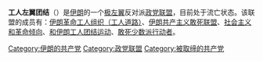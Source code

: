 {{unreferenced|time=2015-10-05T05:17:44+00:00}}
'''工人左翼团结'''（{{lang-fa|اتحاد چپ کارگری}}）是[[伊朗|伊朗]]的一个[[极左翼|极左翼]]反对派[[政党联盟|政党联盟]]，目前处于流亡状态。该联盟的成员有：[[伊朗革命工人组织（工人道路）|伊朗革命工人组织（工人道路）]]、[[伊朗共产主义敢死联盟|伊朗共产主义敢死联盟]]、[[社会主义和革命倾向|社会主义和革命倾向]]、[[和伊朗工人团结运动|和伊朗工人团结运动]]、[[敢死少数派行动者|敢死少数派行动者]]。

[[Category:伊朗的共产党|Category:伊朗的共产党]]
[[Category:政党联盟|Category:政党联盟]]
[[Category:被取缔的共产党|Category:被取缔的共产党]]